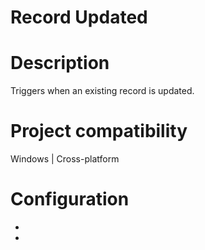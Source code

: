 ﻿# Record Updated

# Description

Triggers when an existing record is updated.

# Project compatibility

Windows | Cross-platform

# Configuration

* 
*
